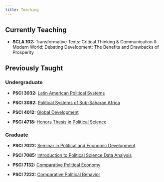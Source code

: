 ```yaml
---
title: Teaching
---
```


## Currently Teaching 
* **SCLA 102:** Transformative Texts: Critical Thinking & Communication II: Modern World: Debating Development: The Benefits and Drawbacks of Prosperity

## Previously Taught
### Undergraduate
* **PSCI 3032:** [Latin American Political Systems](https://andybaker.my.canva.site/_link/?link=https%3A%2F%2Fwww.colorado.edu%2Ffaculty%2Fbaker%2Fnode%2F10%2Fattachment&target=EAmh1WLEExvSSyvoMHBKjNY5Z1EoHQkrlvgniFr8FngDumzs%2FbOu6O5H4wKR8gox27Zr0DBHKFcLF7jS3w6ULOQUl8w1L4A0fR6iDsASPIB1J%2FQEE2GzQ3G14Uv0eOE7SlcWFCGrgwYoxLNNJG5vBYaoqVCxzT3qSRA%3D&iv=8SmuZjyqTX6vYZLa)

* **PSCI 3082:** [Political Systems of Sub-Saharan Africa](https://andybaker.my.canva.site/_link/?link=https%3A%2F%2Fwww.colorado.edu%2Ffaculty%2Fbaker%2Fnode%2F22%2Fattachment&target=kjtZXAeiX5dMBepSkV5%2FqMkJiMaLkLt37gDDZ3sjgvf8%2B5F5DM0l2%2B584yGgfkvZpwDVrFqTFtsZkscPXSYPT17HLk1d5hFJXTRvtP4h5sbjaz8lT38167g7r%2FaFtMQBNtX%2BVGSrO0ODiVZVO1Jx9qVaFag0CLI9HRs%3D&iv=uitSmGvE%2Bb3GjB1p)

* **PSCI 4012:** [Global Development](https://andybaker.my.canva.site/_link/?link=https%3A%2F%2Fwww.colorado.edu%2Ffaculty%2Fbaker%2Fnode%2F20%2Fattachment&target=kmPkHsN%2B7KXhfIYzXPDxDLlYeHzR6c3kIq8dOOTGB3nvYFtxYI3NbOKpSJIVVGc2bSIRQnBDICrRApDH4WVqVRdmTjYpmDIm%2Fif81e8%2FFcfjqJNrqR0KWrY84gtHXmBnEDm7H98%2F4j3Z4bpSbCCPE%2BiasZH87ncFXb4%3D&iv=XPhIKgyvHwrU1mOV)

* **PSCI 4718:** [Honors Thesis in Political Science](https://andybaker.my.canva.site/_link/?link=https%3A%2F%2Fwww.colorado.edu%2Ffaculty%2Fbaker%2Fnode%2F12%2Fattachment&target=n3gnzbXrivv6Vl%2Fl1CrTaVVQIvasTNBvaBezgl6DvDOxVHJwm2JQSYUJ5NkIwzxbg0LNmmt30fLlZ5i1OF9W97kME3lftAyEhX2opLUDXPRz05WuHKNC7Exw2ye8Kssq4S75UjgDWpfwuXzNbXdN%2BQkQvkwZExew5EU%3D&iv=yXfEvpwCf0Fo9ws1)

### Graduate

* **PSCI 7022:** [Seminar in Political and Economic Development](https://andybaker.my.canva.site/_link/?link=https%3A%2F%2Fwww.colorado.edu%2Ffaculty%2Fbaker%2Fnode%2F14%2Fattachment&target=jB8PKuVfLCQes5rKxYf%2F%2FHavEFqVb4kmVY5z4YAGCi4iFPJ5o8nW8CyiTChRre5z2MSdKu2tVkal0sNnVlt9ywjQE9Txa4eGLwOXY9sL7RFum9oMEwUz4IvNO2CLn7ZJQX9GvkD%2B%2FiB7mSVGicQO0hnJ22WPp8VNhU8%3D&iv=uozvVe881V8LZEji)

* **PSCI 7085:** [Introduction to Political Science Data Analysis](https://andybaker.my.canva.site/_link/?link=https%3A%2F%2Fwww.colorado.edu%2Ffaculty%2Fbaker%2Fnode%2F16%2Fattachment&target=k1zycpZRXFgrZzwXhn4X8uTe0hGjBdOjrtbh4O0iDlGThpM9AmphGzPTNLm3elBMv9rMyklYP1A37BTlQQRQCzuxcT%2BBqXbAhmQwzUCpDiPMURfP9utP9zl02ktApj4trd9BhR8BdooakYDxbFWyn43qPsdEKSdIZns%3D&iv=hGkcNHnFIUtkpBvE)

* **PSCI 7132:** [Comparative Political Economy](https://andybaker.my.canva.site/_link/?link=https%3A%2F%2Fwww.colorado.edu%2Ffaculty%2Fbaker%2Fnode%2F18%2Fattachment&target=1hDiJ609E0ci4brNdqO89UjYDOTA%2B2FQyvtMj%2FHYkXSaLgAm8gncLrEPCXF8i9POD0L77Y5rf4Hex7URauSiDEWbHwohkaKLTveHFd7vFOhV8bfHfxdiegbOy8iUUFuRGzWcPGwUrrBs346APhHx3%2BpQngfAHDJ2sTo%3D&iv=FlkzwH40LXqfBdI1)

* **PSCI 7222:** [Comparative Political Behavior](https://andybaker.my.canva.site/_link/?link=https%3A%2F%2Fwww.colorado.edu%2Ffaculty%2Fbaker%2Fnode%2F119%2Fattachment&target=URjGaLEyW1PVhEXcDur9KnwXo3fLLgd4arZcQowzWMzipuaJC5X94rq%2Bi6tOM4pfweOcbOBm1HEw%2BMo8bOC%2BPjZO976hXFxGsOPfNJLITOjwHGb9GrrniDMXOKslc%2BcKT9ELWD6l2ix4zqTa9QpCd39eu5PxiFezTEFc&iv=6rKufa7l7ZksdqVr)